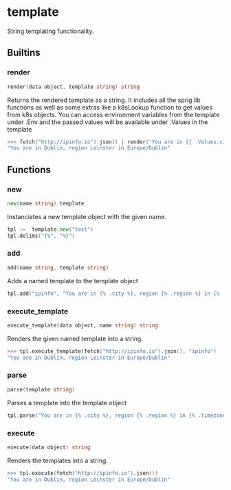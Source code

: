 # template

String templating functionality.

## Builtins

### render

```go filename="Function signature"
render(data object, template string) string
```

Returns the rendered template as a string.
It includes all the sprig lib functions as well as some extras like a k8sLookup function to get values from k8s objects.
You can access environment variables from the template under .Env and the passed values will be available under .Values in the template

```go filename="Example"
>>> fetch("http://ipinfo.io").json() | render("You are in {{ .Values.city }}, region {{ .Values.region }} in {{ .Values.timezone }}")
"You are in Dublin, region Leinster in Europe/Dublin"
```

## Functions

### new

```go filename="Function signature"
new(name string) template
```

Instanciates a new template object with the given name.

```go filename="Example"
tpl :=  template.new("test")
tpl.delims("{%", "%}")
```

### add

```go filename="Function signature"
add(name string, template string)
```

Adds a named template to the template object

```go filename="Example"
tpl.add("ipinfo", "You are in {% .city %}, region {% .region %} in {% .timezone %}")
```

### execute_template

```go filename="Function signature"
execute_template(data object, name string) string
```

Renders the given named template into a string.

```go filename="Example"
>>> tpl.execute_template(fetch("http://ipinfo.io").json(), "ipinfo")
"You are in Dublin, region Leinster in Europe/Dublin"
```

### parse

```go filename="Function signature"
parse(template string)
```

Parses a template into the template object

```go filename="Example"
tpl.parse("You are in {% .city %}, region {% .region %} in {% .timezone %}")
```

### execute

```go filename="Function signature"
execute(data object) string
```

Renders the templates into a string.

```go filename="Example"
>>> tpl.execute(fetch("http://ipinfo.io").json())
"You are in Dublin, region Leinster in Europe/Dublin"
```
